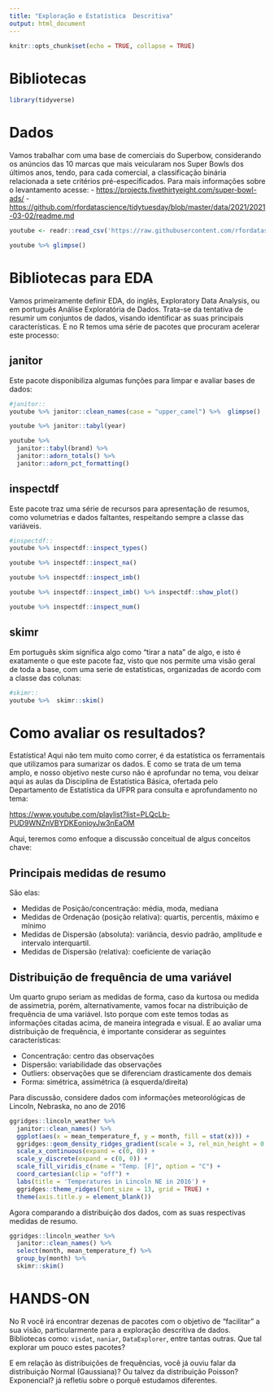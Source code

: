 ```yaml
---
title: "Exploração e Estatística  Descritiva"
output: html_document
---
```


```r
knitr::opts_chunk$set(echo = TRUE, collapse = TRUE)
```

# Bibliotecas

```r
library(tidyverse)
```


# Dados
Vamos trabalhar com uma base de comerciais do Superbow, considerando os anúncios das 10 marcas que mais veicularam nos Super Bowls dos últimos anos, tendo, para cada comercial, a classificação binária relacionada a sete critérios pré-especificados. Para mais informações sobre o levantamento acesse:
- <https://projects.fivethirtyeight.com/super-bowl-ads/>
- <https://github.com/rfordatascience/tidytuesday/blob/master/data/2021/2021-03-02/readme.md>


```r
youtube <- readr::read_csv('https://raw.githubusercontent.com/rfordatascience/tidytuesday/master/data/2021/2021-03-02/youtube.csv')
```


```r
youtube %>% glimpse()
```





# Bibliotecas para EDA

Vamos primeiramente definir EDA, do inglês, Exploratory Data Analysis, ou em português Análise Exploratória de Dados. Trata-se da tentativa de resumir um conjuntos de dados, visando identificar as suas principais características. E no R temos uma série de pacotes que procuram acelerar este processo:

## janitor
Este pacote disponibiliza algumas funções para limpar e avaliar bases de dados: 

```r
#janitor::
youtube %>% janitor::clean_names(case = "upper_camel") %>%  glimpse()
```

```r
youtube %>% janitor::tabyl(year) 
```

```r
youtube %>% 
  janitor::tabyl(brand) %>%  
  janitor::adorn_totals() %>%  
  janitor::adorn_pct_formatting()
```

## inspectdf
Este pacote traz uma série de recursos para apresentação de resumos, como volumetrias e dados faltantes, respeitando sempre a classe das variáveis.

```r
#inspectdf::
youtube %>% inspectdf::inspect_types()
```

```r
youtube %>% inspectdf::inspect_na()
```

```r
youtube %>% inspectdf::inspect_imb()
```

```r
youtube %>% inspectdf::inspect_imb() %>% inspectdf::show_plot()
```

```r
youtube %>% inspectdf::inspect_num()
```

## skimr

Em português skim significa algo como "tirar a nata" de algo, e isto é exatamente o que este pacote faz, visto que nos permite uma visão geral de toda a base, com uma serie de estatísticas, organizadas de acordo com a classe das colunas:

```r
#skimr::
youtube %>%  skimr::skim()
```

# Como avaliar os resultados? 

Estatística! Aqui não tem muito como correr, é da estatística os ferramentais que utilizamos para sumarizar os dados. E como se trata de um tema amplo, e nosso objetivo neste curso não é aprofundar no tema, vou deixar aqui as aulas da Disciplina de Estatística Básica, ofertada pelo Departamento de Estatística da UFPR para consulta e aprofundamento no tema: 

<https://www.youtube.com/playlist?list=PLQcLb-PUD9WNZnVBYDKEonioyJw3nEaOM>

Aqui, teremos como enfoque a discussão conceitual de algus conceitos chave:

## Principais medidas de resumo

São elas:

- Medidas de Posição/concentração: média, moda, mediana
- Medidas de Ordenação (posição relativa): quartis, percentis, máximo e mínimo
-  Medidas de Dispersão (absoluta): variância, desvio padrão, amplitude e intervalo interquartil.
-  Medidas de Dispersão (relativa): coeficiente de variação




## Distribuição de frequência de uma variável

Um quarto grupo seriam as medidas de forma, caso da kurtosa ou medida de assimetria, porém, alternativamente, vamos focar na distribuição de frequência de uma variável. Isto porque com este temos todas as informações citadas acima, de maneira integrada e visual. E ao avaliar uma distribuição de frequência, é importante considerar as seguintes características: 

- Concentração: centro das observações
- Dispersão: variabilidade das observações
- Outliers: observações que se diferenciam drasticamente dos demais
- Forma: simétrica, assimétrica (à esquerda/direita)

Para discussão, considere dados com informações meteorológicas de Lincoln, Nebraska, no ano de 2016 


```r
ggridges::lincoln_weather %>% 
  janitor::clean_names() %>% 
  ggplot(aes(x = mean_temperature_f, y = month, fill = stat(x))) +
  ggridges::geom_density_ridges_gradient(scale = 3, rel_min_height = 0.01) +
  scale_x_continuous(expand = c(0, 0)) +
  scale_y_discrete(expand = c(0, 0)) +
  scale_fill_viridis_c(name = "Temp. [F]", option = "C") +
  coord_cartesian(clip = "off") +
  labs(title = 'Temperatures in Lincoln NE in 2016') +
  ggridges::theme_ridges(font_size = 13, grid = TRUE) +
  theme(axis.title.y = element_blank())
```

Agora comparando a distribuição dos dados, com as suas respectivas medidas de resumo.
```r
ggridges::lincoln_weather %>% 
  janitor::clean_names() %>%
  select(month, mean_temperature_f) %>% 
  group_by(month) %>% 
  skimr::skim()
```






# HANDS-ON

No R você irá encontrar dezenas de pacotes com o objetivo de "facilitar" a sua visão, particularmente para a exploração descritiva de dados. Bibliotecas como: `visdat`, `naniar`, `DataExplorer`, entre tantas outras. Que tal explorar um pouco estes pacotes?

E em relação às distribuições de frequências, você já ouviu falar da distribuição Normal (Gaussiana)? Ou talvez da distribuição Poisson? Exponencial? já refletiu sobre o porquê estudamos diferentes.




